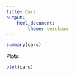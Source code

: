 ```yaml
---
title: Cars
output:
    html_document:
        theme: cerulean
---
```


```r
summary(cars)
```
Plots

```r
plot(cars)
```
